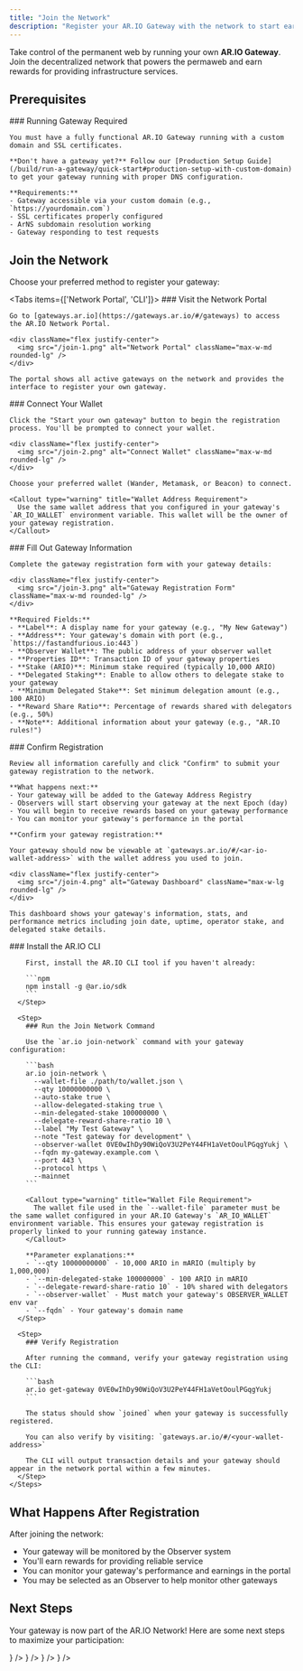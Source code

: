 ```yaml
---
title: "Join the Network"
description: "Register your AR.IO Gateway with the network to start earning rewards"
---
```



Take control of the permanent web by running your own **AR.IO Gateway**. Join the decentralized network that powers the permaweb and earn rewards for providing infrastructure services.

## Prerequisites

<Steps>
  <Step>
    ### Running Gateway Required

    You must have a fully functional AR.IO Gateway running with a custom domain and SSL certificates. 
    
    **Don't have a gateway yet?** Follow our [Production Setup Guide](/build/run-a-gateway/quick-start#production-setup-with-custom-domain) to get your gateway running with proper DNS configuration.

    **Requirements:**
    - Gateway accessible via your custom domain (e.g., `https://yourdomain.com`)
    - SSL certificates properly configured
    - ArNS subdomain resolution working
    - Gateway responding to test requests
  </Step>
</Steps>

## Join the Network

Choose your preferred method to register your gateway:

<Tabs items={['Network Portal', 'CLI']}>
  <Tab value="Network Portal">
    <Steps>
  <Step>
    ### Visit the Network Portal

    Go to [gateways.ar.io](https://gateways.ar.io/#/gateways) to access the AR.IO Network Portal.

    <div className="flex justify-center">
      <img src="/join-1.png" alt="Network Portal" className="max-w-md rounded-lg" />
    </div>
    
    The portal shows all active gateways on the network and provides the interface to register your own gateway.
  </Step>

  <Step>
    ### Connect Your Wallet

    Click the "Start your own gateway" button to begin the registration process. You'll be prompted to connect your wallet.

    <div className="flex justify-center">
      <img src="/join-2.png" alt="Connect Wallet" className="max-w-md rounded-lg" />
    </div>

    Choose your preferred wallet (Wander, Metamask, or Beacon) to connect.

    <Callout type="warning" title="Wallet Address Requirement">
      Use the same wallet address that you configured in your gateway's `AR_IO_WALLET` environment variable. This wallet will be the owner of your gateway registration.
    </Callout>
  </Step>

  <Step>
    ### Fill Out Gateway Information

    Complete the gateway registration form with your gateway details:

    <div className="flex justify-center">
      <img src="/join-3.png" alt="Gateway Registration Form" className="max-w-md rounded-lg" />
    </div>

    **Required Fields:**
    - **Label**: A display name for your gateway (e.g., "My New Gateway")
    - **Address**: Your gateway's domain with port (e.g., `https://fastandfurious.io:443`)
    - **Observer Wallet**: The public address of your observer wallet
    - **Properties ID**: Transaction ID of your gateway properties
    - **Stake (ARIO)**: Minimum stake required (typically 10,000 ARIO)
    - **Delegated Staking**: Enable to allow others to delegate stake to your gateway
    - **Minimum Delegated Stake**: Set minimum delegation amount (e.g., 100 ARIO)
    - **Reward Share Ratio**: Percentage of rewards shared with delegators (e.g., 50%)
    - **Note**: Additional information about your gateway (e.g., "AR.IO rules!")
  </Step>

  <Step>
    ### Confirm Registration

    Review all information carefully and click "Confirm" to submit your gateway registration to the network.

    **What happens next:**
    - Your gateway will be added to the Gateway Address Registry
    - Observers will start observing your gateway at the next Epoch (day)
    - You will begin to receive rewards based on your gateway performance
    - You can monitor your gateway's performance in the portal

    **Confirm your gateway registration:**

    Your gateway should now be viewable at `gateways.ar.io/#/<ar-io-wallet-address>` with the wallet address you used to join.

    <div className="flex justify-center">
      <img src="/join-4.png" alt="Gateway Dashboard" className="max-w-lg rounded-lg" />
    </div>

    This dashboard shows your gateway's information, stats, and performance metrics including join date, uptime, operator stake, and delegated stake details.
  </Step>
</Steps>

  </Tab>

  <Tab value="CLI">
    <Steps>
      <Step>
        ### Install the AR.IO CLI

        First, install the AR.IO CLI tool if you haven't already:

        ```npm
        npm install -g @ar.io/sdk
        ```
      </Step>

      <Step>
        ### Run the Join Network Command

        Use the `ar.io join-network` command with your gateway configuration:

        ```bash
        ar.io join-network \
          --wallet-file ./path/to/wallet.json \
          --qty 10000000000 \
          --auto-stake true \
          --allow-delegated-staking true \
          --min-delegated-stake 100000000 \
          --delegate-reward-share-ratio 10 \
          --label "My Test Gateway" \
          --note "Test gateway for development" \
          --observer-wallet 0VE0wIhDy90WiQoV3U2PeY44FH1aVetOoulPGqgYukj \
          --fqdn my-gateway.example.com \
          --port 443 \
          --protocol https \
          --mainnet
        ```

        <Callout type="warning" title="Wallet File Requirement">
          The wallet file used in the `--wallet-file` parameter must be the same wallet configured in your AR.IO Gateway's `AR_IO_WALLET` environment variable. This ensures your gateway registration is properly linked to your running gateway instance.
        </Callout>

        **Parameter explanations:**
        - `--qty 10000000000` - 10,000 ARIO in mARIO (multiply by 1,000,000)
        - `--min-delegated-stake 100000000` - 100 ARIO in mARIO
        - `--delegate-reward-share-ratio 10` - 10% shared with delegators
        - `--observer-wallet` - Must match your gateway's OBSERVER_WALLET env var
        - `--fqdn` - Your gateway's domain name
      </Step>

      <Step>
        ### Verify Registration

        After running the command, verify your gateway registration using the CLI:

        ```bash
        ar.io get-gateway 0VE0wIhDy90WiQoV3U2PeY44FH1aVetOoulPGqgYukj
        ```

        The status should show `joined` when your gateway is successfully registered.

        You can also verify by visiting: `gateways.ar.io/#/<your-wallet-address>`

        The CLI will output transaction details and your gateway should appear in the network portal within a few minutes.
      </Step>
    </Steps>

  </Tab>
</Tabs>

## What Happens After Registration

After joining the network:

- Your gateway will be monitored by the Observer system
- You'll earn rewards for providing reliable service
- You can monitor your gateway's performance and earnings in the portal
- You may be selected as an Observer to help monitor other gateways

## Next Steps

Your gateway is now part of the AR.IO Network! Here are some next steps to maximize your participation:

<Cards>
  <Card 
    title="Delegate to Gateways" 
    description="Participate in the network by delegating your stake to other gateways and earn rewards"
    href="/learn/protocol/staking-and-delegation"
    icon={<Target className="w-8 h-8" />}
  />
  <Card 
    title="Start Indexing Data" 
    description="Configure your gateway to index specific data types and optimize performance for your use case"
    href="/build/run-a-gateway/optimize-your-gateway-for-your-data"
    icon={<Database className="w-8 h-8" />}
  />
  <Card 
    title="Use Wayfinder SDK" 
    description="Fetch data from your gateway and the network using the Wayfinder SDK for optimal routing"
    href="/build/access/wayfinder"
    icon={<Compass className="w-8 h-8" />}
  />
  <Card 
    title="Join the Community" 
    description="Connect with other gateway operators and get support from the AR.IO community"
    href="https://discord.gg/7zUPfN4D6g"
    icon={<Users className="w-8 h-8" />}
  />
</Cards>
